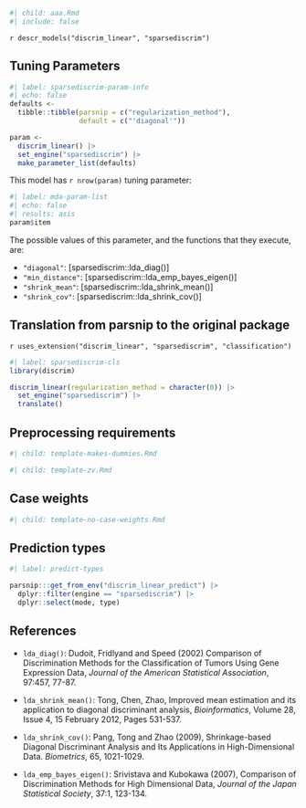 ```r
#| child: aaa.Rmd
#| include: false
```

`r descr_models("discrim_linear", "sparsediscrim")`

## Tuning Parameters

```r
#| label: sparsediscrim-param-info
#| echo: false
defaults <- 
  tibble::tibble(parsnip = c("regularization_method"),
                 default = c("'diagonal'"))

param <-
  discrim_linear() |> 
  set_engine("sparsediscrim") |> 
  make_parameter_list(defaults)
```

This model has `r nrow(param)` tuning parameter:

```r
#| label: mda-param-list
#| echo: false
#| results: asis
param$item
```

The possible values of this parameter, and the functions that they execute, are:

* `"diagonal"`: [sparsediscrim::lda_diag()]
* `"min_distance"`: [sparsediscrim::lda_emp_bayes_eigen()]
* `"shrink_mean"`: [sparsediscrim::lda_shrink_mean()]
* `"shrink_cov"`: [sparsediscrim::lda_shrink_cov()]

## Translation from parsnip to the original package

`r uses_extension("discrim_linear", "sparsediscrim", "classification")`

```r
#| label: sparsediscrim-cls
library(discrim)

discrim_linear(regularization_method = character(0)) |> 
  set_engine("sparsediscrim") |> 
  translate()
```

## Preprocessing requirements

```r
#| child: template-makes-dummies.Rmd
```

```r
#| child: template-zv.Rmd
```

## Case weights

```r
#| child: template-no-case-weights.Rmd
```

## Prediction types

```r
#| label: predict-types

parsnip:::get_from_env("discrim_linear_predict") |>
  dplyr::filter(engine == "sparsediscrim") |>
  dplyr::select(mode, type)

```

## References


 - `lda_diag()`: Dudoit, Fridlyand and Speed (2002) Comparison of Discrimination Methods for the Classification of Tumors Using Gene Expression Data, _Journal of the American Statistical Association_, 97:457, 77-87. 
 
 - `lda_shrink_mean()`: Tong, Chen, Zhao, Improved mean estimation and its application to diagonal discriminant analysis, _Bioinformatics_, Volume 28, Issue 4, 15 February 2012, Pages 531-537.
 
 - `lda_shrink_cov()`: Pang, Tong and Zhao (2009), Shrinkage-based Diagonal Discriminant Analysis and Its Applications in High-Dimensional Data. _Biometrics_, 65, 1021-1029.

 - `lda_emp_bayes_eigen()`: Srivistava and Kubokawa (2007), Comparison of Discrimination Methods for High Dimensional Data, _Journal of the Japan Statistical Society_, 37:1, 123-134. 
